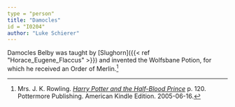 ```yaml
---
type = "person"
title: "Damocles"
id = "I0204"
author: "Luke Schierer"
---
```


Damocles Belby was taught by [Slughorn]({{< ref "Horace_Eugene_Flaccus" >}})
and invented the Wolfsbane Potion, for which he received an Order of Merlin.[^210318-1]

[^210318-1]: Mrs. J. K. Rowling. _[Harry Potter and the Half-Blood Prince](https://www.goodreads.com/book/show/1.Harry_Potter_and_the_Half_Blood_Prince)_
    p. 120. Pottermore Publishing. American Kindle Edition. 2005-06-16.

